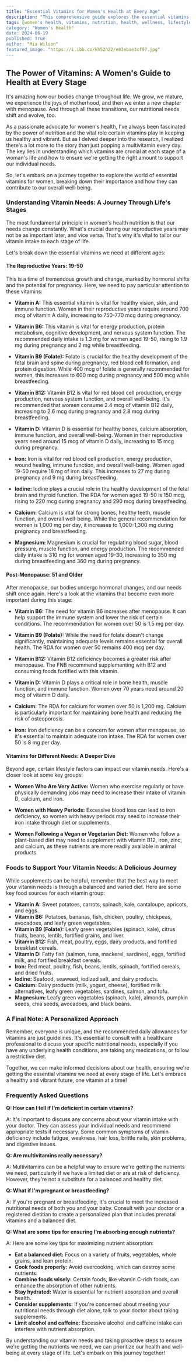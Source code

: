 ```yaml
---
title: "Essential Vitamins for Women's Health at Every Age"
description: "This comprehensive guide explores the essential vitamins women need at different life stages, from reproductive years to post-menopause. Discover how to tailor your vitamin intake for optimal health and well-being."
tags: [women's health, vitamins, nutrition, health, wellness, lifestyle, pregnancy, menopause, diet, supplements, healthy living]
category: "Women's Health"
date: 2024-06-19
published: True
author: "Mia Wilson"
featured_image: "https://i.ibb.co/kh52n22/e83ebae3cf97.jpg"
---
```


##  The Power of Vitamins: A Women's Guide to Health at Every Stage 

It's amazing how our bodies change throughout life. We grow, we mature, we experience the joys of motherhood, and then we enter a new chapter with menopause. And through all these transitions, our nutritional needs shift and evolve, too. 

As a passionate advocate for women's health, I've always been fascinated by the power of nutrition and the vital role certain vitamins play in keeping us healthy and vibrant. But as I delved deeper into the research, I realized there's a lot more to the story than just popping a multivitamin every day.  The key lies in understanding which vitamins are crucial at each stage of a woman's life and how to ensure we're getting the right amount to support our individual needs.

So, let's embark on a journey together to explore the world of essential vitamins for women, breaking down their importance and how they can contribute to our overall well-being. 

###  Understanding Vitamin Needs: A Journey Through Life's Stages

The most fundamental principle in women's health nutrition is that our needs change constantly. What's crucial during our reproductive years may not be as important later, and vice versa. That's why it's vital to tailor our vitamin intake to each stage of life.

Let's break down the essential vitamins we need at different ages:

####  The Reproductive Years: 19-50

This is a time of tremendous growth and change, marked by hormonal shifts and the potential for pregnancy. Here, we need to pay particular attention to these vitamins:

* **Vitamin A:**  This essential vitamin is vital for healthy vision, skin, and immune function. Women in their reproductive years require around 700 mcg of vitamin A daily, increasing to 750-770 mcg during pregnancy. 

* **Vitamin B6:** This vitamin is vital for energy production, protein metabolism, cognitive development, and nervous system function. The recommended daily intake is 1.3 mg for women aged 19-50, rising to 1.9 mg during pregnancy and 2 mg while breastfeeding.

* **Vitamin B9 (Folate):** Folate is crucial for the healthy development of the fetal brain and spine during pregnancy, red blood cell formation, and protein digestion.  While 400 mcg of folate is generally recommended for women, this increases to 600 mcg during pregnancy and 500 mcg while breastfeeding.

* **Vitamin B12:** Vitamin B12 is vital for red blood cell production, energy production, nervous system function, and overall well-being. It's recommended that women consume 2.4 mcg of vitamin B12 daily, increasing to 2.6 mcg during pregnancy and 2.8 mcg during breastfeeding.

* **Vitamin D:** Vitamin D is essential for healthy bones, calcium absorption, immune function, and overall well-being. Women in their reproductive years need around 15 mcg of vitamin D daily, increasing to 15 mcg during pregnancy.

* **Iron:** Iron is vital for red blood cell production, energy production, wound healing, immune function, and overall well-being. Women aged 19-50 require 18 mg of iron daily.  This increases to 27 mg during pregnancy and 9 mg during breastfeeding.

* **Iodine:**  Iodine plays a crucial role in the healthy development of the fetal brain and thyroid function. The RDA for women aged 19-50 is 150 mcg, rising to 220 mcg during pregnancy and 290 mcg during breastfeeding.

* **Calcium:** Calcium is vital for strong bones, healthy teeth, muscle function, and overall well-being.  While the general recommendation for women is 1,000 mg per day, it increases to 1,000-1,300 mg during pregnancy and breastfeeding.

* **Magnesium:** Magnesium is crucial for regulating blood sugar, blood pressure, muscle function, and energy production.  The recommended daily intake is 310 mg for women aged 19-30, increasing to 350 mg during breastfeeding and 360 mg during pregnancy.

####  Post-Menopause: 51 and Older

After menopause, our bodies undergo hormonal changes, and our needs shift once again. Here's a look at the vitamins that become even more important during this stage:

* **Vitamin B6:** The need for vitamin B6 increases after menopause. It can help support the immune system and lower the risk of certain conditions. The recommendation for women over 50 is 1.5 mg per day.

* **Vitamin B9 (Folate):** While the need for folate doesn't change significantly, maintaining adequate levels remains essential for overall health. The RDA for women over 50 remains 400 mcg per day.

* **Vitamin B12:** Vitamin B12 deficiency becomes a greater risk after menopause. The FNB recommend supplementing with B12 and consuming foods fortified with this vitamin. 

* **Vitamin D:**  Vitamin D plays a critical role in bone health, muscle function, and immune function. Women over 70 years need around 20 mcg of vitamin D daily.

* **Calcium:** The RDA for calcium for women over 50 is 1,200 mg.  Calcium is particularly important for maintaining bone health and reducing the risk of osteoporosis. 

* **Iron:** Iron deficiency can be a concern for women after menopause, so it's essential to maintain adequate iron intake. The RDA for women over 50 is 8 mg per day.  

####  Vitamins for Different Needs: A Deeper Dive 

Beyond age, certain lifestyle factors can impact our vitamin needs. Here's a closer look at some key groups: 

* **Women Who Are Very Active:** Women who exercise regularly or have physically demanding jobs may need to increase their intake of vitamin D, calcium, and iron. 

* **Women with Heavy Periods:**  Excessive blood loss can lead to iron deficiency, so women with heavy periods may need to increase their iron intake through diet or supplements. 

* **Women Following a Vegan or Vegetarian Diet:**  Women who follow a plant-based diet may need to supplement with vitamin B12, iron, zinc, and calcium, as these nutrients are more readily available in animal products. 

###  Foods to Support Your Vitamin Needs: A Delicious Journey

While supplements can be helpful, remember that the best way to meet your vitamin needs is through a balanced and varied diet. Here are some key food sources for each vitamin group: 

* **Vitamin A:** Sweet potatoes, carrots, spinach, kale, cantaloupe, apricots, and eggs.
* **Vitamin B6:** Potatoes, bananas, fish, chicken, poultry, chickpeas, avocadoes, and leafy green vegetables.
* **Vitamin B9 (Folate):** Leafy green vegetables (spinach, kale), citrus fruits, beans, lentils, fortified grains, and liver.
* **Vitamin B12:**  Fish, meat, poultry, eggs, dairy products, and fortified breakfast cereals.
* **Vitamin D:** Fatty fish (salmon, tuna, mackerel, sardines), eggs, fortified milk, and fortified breakfast cereals.
* **Iron:** Red meat, poultry, fish, beans, lentils, spinach, fortified cereals, and dried fruits.
* **Iodine:**  Seafood, seaweed, iodized salt, and dairy products. 
* **Calcium:** Dairy products (milk, yogurt, cheese), fortified milk alternatives, leafy green vegetables, sardines, salmon, and tofu.
* **Magnesium:** Leafy green vegetables (spinach, kale), almonds, pumpkin seeds, chia seeds, avocadoes, and black beans.

###  A Final Note:  A Personalized Approach

Remember, everyone is unique, and the recommended daily allowances for vitamins are just guidelines. It's essential to consult with a healthcare professional to discuss your specific nutritional needs, especially if you have any underlying health conditions, are taking any medications, or follow a restrictive diet.  

Together, we can make informed decisions about our health, ensuring we're getting the essential vitamins we need at every stage of life. Let's embrace a healthy and vibrant future, one vitamin at a time!

###  Frequently Asked Questions

**Q:  How can I tell if I'm deficient in certain vitamins?**

A:  It's important to discuss any concerns about your vitamin intake with your doctor. They can assess your individual needs and recommend appropriate tests if necessary. Some common symptoms of vitamin deficiency include fatigue, weakness, hair loss, brittle nails, skin problems, and digestive issues.

**Q:  Are multivitamins really necessary?**

A:  Multivitamins can be a helpful way to ensure we're getting the nutrients we need, particularly if we have a limited diet or are at risk of deficiency. However, they're not a substitute for a balanced and healthy diet. 

**Q:  What if I'm pregnant or breastfeeding?**

A:  If you're pregnant or breastfeeding, it's crucial to meet the increased nutritional needs of both you and your baby. Consult with your doctor or a registered dietitian to create a personalized plan that includes prenatal vitamins and a balanced diet.

**Q:  What are some tips for ensuring I'm absorbing enough nutrients?**

A:  Here are some key tips for maximizing nutrient absorption:

* **Eat a balanced diet:**  Focus on a variety of fruits, vegetables, whole grains, and lean protein.
* **Cook foods properly:**  Avoid overcooking, which can destroy some nutrients.
* **Combine foods wisely:**  Certain foods, like vitamin C-rich foods, can enhance the absorption of other nutrients.
* **Stay hydrated:**  Water is essential for nutrient absorption and overall health.
* **Consider supplements:**  If you're concerned about meeting your nutritional needs through diet alone, talk to your doctor about taking supplements.
* **Limit alcohol and caffeine:**  Excessive alcohol and caffeine intake can interfere with nutrient absorption.

By understanding our vitamin needs and taking proactive steps to ensure we're getting the nutrients we need, we can prioritize our health and well-being at every stage of life. Let's embark on this journey together! 